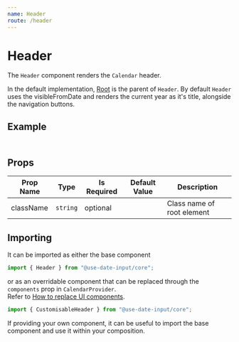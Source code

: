 ```yaml
---
name: Header
route: /header
---
```


# Header
The `Header` component renders the `Calendar` header.

In the default implementation, [Root](https://mark-tate.github.io/use-date-input/root) is the parent of `Header`.
By default `Header` uses the visibleFromDate and renders the current year as it's title, alongside the navigation buttons.

## Example
<Playground>
    <CalendarProvider adapter={dateAdapter}>
        <div style={{ width: "200px" }}>
            <Header />
        </div>
    </CalendarProvider>
</Playground>

## Props 
| Prop Name | Type | Is Required | Default Value | Description |
|-|-|-|-|-|
| className| `string`| optional| | Class name of root element|

## Importing
It can be imported as either the base component

```javascript
import { Header } from "@use-date-input/core";
```

or as an overridable component that can be replaced through the `components` prop in `CalendarProvider`.  
Refer to [How to replace UI components](https://mark-tate.github.io/use-date-input/theming#how-to-replace-ui-components).

```javascript
import { CustomisableHeader } from "@use-date-input/core";
```

If providing your own component, it can be useful to import the base component and use it within your composition.  
